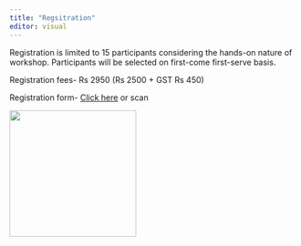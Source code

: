 ```yaml
---
title: "Regsitration"
editor: visual
---
```


Registration is limited to 15 participants considering the hands-on nature of workshop. Participants will be selected on first-come first-serve basis.

Registration fees- Rs 2950 (Rs 2500 + GST Rs 450)

Registration form- [Click here](https://forms.gle/hj6tcYexrKNjRyRd8) or scan

![](images/registration_qr.png){fig-align="center" width="222"}
